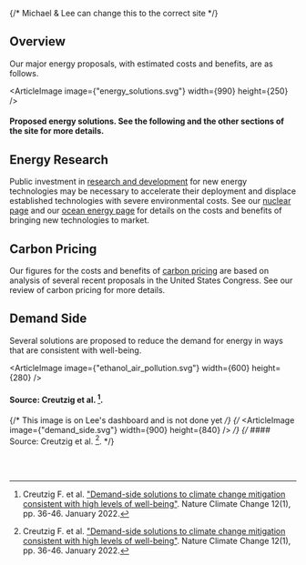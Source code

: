 
<EnergyPriorities />

{/* Michael & Lee can change this to the correct site */}

<div className={`${site}-background-gradient`}>

## Overview
Our major energy proposals, with estimated costs and benefits, are as follows.

<ArticleImage image={"energy_solutions.svg"} width={990} height={250} />
#### Proposed energy solutions. See the following and the other sections of the site for more details.

## Energy Research

Public investment in [research and development](/energy/energy_socioeconomics/policy_se) 
for new energy technologies may be necessary to accelerate their deployment and displace established 
technologies with severe environmental costs. See our 
[nuclear page](/energy/energy_production/nuclear) and our 
[ocean energy page](/energy/energy_production/mhk) for details on the costs and 
benefits of bringing new technologies to market.

## Carbon Pricing

Our figures for the costs and benefits of 
[carbon pricing](/energy/energy_socioeconomics/carbon_pricing_e) are based on analysis 
of several recent proposals in the United States Congress. See our review of carbon pricing for more details.

## Demand Side

Several solutions are proposed to reduce the demand for energy in ways that are consistent with well-being.

<ArticleImage image={"ethanol_air_pollution.svg"} width={600} height={280} />
#### Source: Creutzig et al. [^1].

{/* This image is on Lee's dashboard and is not done yet */}
{/* <ArticleImage image={"demand_side.svg"} width={900} height={840} /> */}
{/* #### Source: Creutzig et al. [^1]. */}

<br></br>
</div>

[^1]: Creutzig F. et al. ["Demand-side solutions to climate change mitigation consistent with high levels of well-being"](https://www.nature.com/articles/s41558-021-01219-y). Nature Climate Change 12(1), pp. 36-46. January 2022.